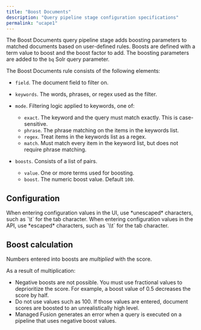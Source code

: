 ```yaml
---
title: "Boost Documents"
description: "Query pipeline stage configuration specifications"
permalink: "ucape1"
---
```


The Boost Documents query pipeline stage adds boosting parameters to matched documents based on user-defined rules. Boosts are defined with a term value to boost and the boost factor to add. The boosting parameters are added to the `bq` Solr query parameter.

The Boost Documents rule consists of the following elements:

* `field`. The document field to filter on.
* `keywords`. The words, phrases, or regex used as the filter.
* `mode`. Filtering logic applied to keywords, one of:

  + `exact`. The keyword and the query must match exactly. This is case-sensitive.
  + `phrase`. The phrase matching on the items in the keywords list.
  + `regex`. Treat items in the keywords list as a regex.
  + `match`. Must match every item in the keyword list, but does not require phrase matching.
* `boosts`. Consists of a list of pairs.

  + `value`. One or more terms used for boosting.
  + `boost`. The numeric boost value. Default `100`.

## Configuration

<Tip>
When entering configuration values in the UI, use *unescaped* characters, such as `\t` for the tab character. When entering configuration values in the API, use *escaped* characters, such as `\\t` for the tab character.
</Tip>

## Boost calculation

Numbers entered into boosts are *multiplied* with the score.

As a result of multiplication:

* Negative boosts are not possible. You must use fractional values to deprioritize the score. For example, a boost value of 0.5 decreases the score by half.
* Do not use values such as 100. If those values are entered, document scores are boosted to an unrealistically high level.
* Managed Fusion generates an error when a query is executed on a pipeline that uses negative boost values.


<SchemaParamFields schema={schema}/>